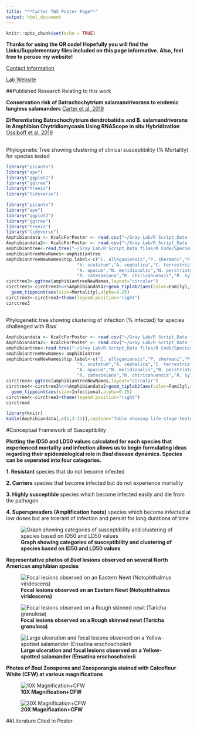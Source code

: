 ```yaml
---
title: "**Carter TWS Poster Page**"
output: html_document
---
```


```r
knitr::opts_chunk$set(echo = TRUE)
```

**Thanks for using the QR code! Hopefully you will find the Links/Supplementary files included on this page informative. Also, feel free to peruse my website!** 

[Contact Information](https://edaviscarter.github.io/DavisCarterWebsite/contact.html)

[Lab Website](https://ag.tennessee.edu/fwf/bsalproject/Pages/default.aspx)

##Published Research Relating to this work 
 
 **Conservation risk of Batrachochytrium salamandrivorans to endemic lungless salamanders** [Carter et al. 2019](https://conbio.onlinelibrary.wiley.com/doi/full/10.1111/conl.12675) 

**Differentiating Batrachochytrium dendrobatidis and B. salamandrivorans in Amphibian Chytridiomycosis Using RNAScope in situ Hybridization** [Ossiboff et al. 2019](https://www.researchgate.net/publication/335608774_Differentiating_Batrachochytrium_dendrobatidis_and_B_salamandrivorans_in_Amphibian_Chytridiomycosis_Using_RNAScopeR_in_situ_Hybridization)

## 

Phylogenetic Tree showing clustering of clinical susceptibility (% Mortality) for species tested 

```r
library("picante")
library("ape")
library("ggplot2")
library("ggtree")
library("treeio")
library("tidyverse")
```

```r
library("picante")
library("ape")
library("ggplot2")
library("ggtree")
library("treeio")
library("tidyverse")
Amphibiandata <- KcalcForPoster <- read.csv("~/Gray Lab/R Script_Data files/R Code/KcalcForPoster.csv", row.names=1)
Amphibiandata2<- KcalcForPoster <- read.csv("~/Gray Lab/R Script_Data files/R Code/KcalcForPoster.csv")
amphibiantree<-read.tree("~/Gray Lab/R Script_Data files/R Code/SpeciesNames.nwk")
amphibiantreeNewNames<-amphibiantree
amphibiantreeNewNames$tip.label<-c("C. alleganiensis","P. shermani","P. metcalfi","A. aeneus","D. ocoee","D. monticola", "D. aeneus","E. eschscholtzii",
                           "H. scutatum","A. cephalica","C. terrestris","E. wilderae","E. lucifuga","P. ruber","N. maculosus","A. mexicanum","A. laterale",
                           "A. opacum","N. meridionalis","N. perstriatus","N. viridescens","T. torosa","T. granulosa","P. striatus","S. lacertina","S. holbrookii",
                           "R. catesbeiana","R. chiricahuensis","R. sylvatica","A. americanus","H. chrysoscelis","O. septentrionalis")
circtree3<-ggtree(amphibiantreeNewNames,layout="circular")
circtree3<-circtree3%<+%Amphibiandata2+geom_tiplab2(aes(color=Family),size=2.8,fontface="bold",hjust=0.05,offset=2)+ 
  geom_tippoint(aes(size=Mortality),alpha=0.25)
circtree3<-circtree3+theme(legend.position="right")
circtree3
```
##

Phylogenetic tree showing clustering of infection (% infected) for species challenged with *Bsal*
```r
Amphibiandata <- KcalcForPoster <- read.csv("~/Gray Lab/R Script_Data files/R Code/KcalcForPoster.csv", row.names=1)
Amphibiandata2<- KcalcForPoster <- read.csv("~/Gray Lab/R Script_Data files/R Code/KcalcForPoster.csv")
amphibiantree<-read.tree("~/Gray Lab/R Script_Data files/R Code/SpeciesNames.nwk")
amphibiantreeNewNames<-amphibiantree
amphibiantreeNewNames$tip.label<-c("C. alleganiensis","P. shermani","P. metcalfi","A. aeneus","D. ocoee","D. monticola", "D. aeneus","E. eschscholtzii",
                           "H. scutatum","A. cephalica","C. terrestris","E. wilderae","E. lucifuga","P. ruber","N. maculosus","A. mexicanum","A. laterale",
                           "A. opacum","N. meridionalis","N. perstriatus","N. viridescens","T. torosa","T. granulosa","P. striatus","S. lacertina","S. holbrookii",
                           "R. catesbeiana","R. chiricahuensis","R. sylvatica","A. americanus","H. chrysoscelis","O. septentrionalis")
circtree4<-ggtree(amphibiantreeNewNames,layout="circular")
circtree4<-circtree3%<+%Amphibiandata2+geom_tiplab2(aes(color=Family),size=2.8,fontface="bold",hjust=0.05,offset=2)+ 
  geom_tippoint(aes(size=Infectiona),alpha=0.25)
circtree4<-circtree3+theme(legend.position="right")
circtree4
```
```r
library(knitr)
kable(Amphibiandata[,c(1,3:11)],caption="Table showing life-stage tested, species, order, family, predicted dose required for %50 infection (ID50), predicted dose for %50 mortality (LD50), % Infected, % Mortality, Average *Bsal* Copies (found using qPCR), Max *Bsal* Copies, and Incubation period")
```
#Conceptual Framework of Susceptibility

**Plotting the ID50 and LD50 values calculated for each species that experienced mortality and infection allows us to begin formulating ideas regarding their epidemiological role in *Bsal* disease dynamics.  Species can be seperated into four categories.**

**1. Resistant** species that do not become infected

**2. Carriers** species that become infected but do not experience mortality

**3. Highly susceptible** species which become infected easily and die from the pathogen

**4. Superspreaders (Amplification hosts)** species which become infected at low doses but are tolerant of infection and persist for long durations of time

![**Graph showing categories of susceptibility and clustering of species based on ID50 and LD50 values**](https://raw.githubusercontent.com/EDavisCarter/DavisCarterWebsite/master/Susceptibility.png)



**Representative photos of *Bsal* lesions observed on several North American amphibian species**

![**Focal lesions observed on an Eastern Newt (Notophthalmus viridescens)**](https://raw.githubusercontent.com/EDavisCarter/DavisCarterWebsite/master/464A6064%20(1).JPG)

![**Focal lesions observed on a Rough skinned newt (Taricha granulosa)**](https://raw.githubusercontent.com/EDavisCarter/DavisCarterWebsite/master/464A6447resized.JPG)

![**Large ulceration and focal lesions observed on a Yellow-spotted salamander (Ensatina erschoscholerii**](https://raw.githubusercontent.com/EDavisCarter/DavisCarterWebsite/master/IMG_7197.JPG)


**Photos of *Bsal* Zoospores and Zoosporangia stained with Calcoflour White (CFW) at various magnifications**

![**10X Magnification+CFW**](https://raw.githubusercontent.com/EDavisCarter/DavisCarterWebsite/master/CTF-10X%2BCFW2_Plate_M_p00_0_C04f00d0.JPG)

![**20X Magnification+CFW**](https://raw.githubusercontent.com/EDavisCarter/DavisCarterWebsite/master/CTF-20X%2BCFW_Plate_M_p01_0_C04f01d0.JPG)


##Literature Cited in Poster

